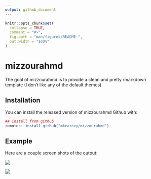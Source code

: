 ```yaml
---
output: github_document
---
```


<!-- README.md is generated from README.Rmd. Please edit that file -->

```r
knitr::opts_chunk$set(
  collapse = TRUE,
  comment = "#>",
  fig.path = "man/figures/README-",
  out.width = "100%"
)
```
# mizzourahmd

The goal of mizzourahmd is to provide a clean and pretty rmarkdown template (I 
don't like any of the default themes).

## Installation

You can install the released version of mizzourahmd Github with:

``` r
## install from github
remotes::install_github("mkearney/mizzourahmd")
```

## Example

Here are a couple screen shots of the output:

<p style="align:center"><img src="tools/readme/ex1-shadow.png"></img></p>



<p style="align:center"><img src="tools/readme/ex2-shadow.png"></img></p>
